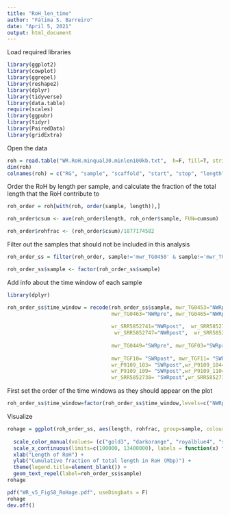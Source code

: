 ```yaml
---
title: "RoH_len_time"
author: "Fátima S. Barreiro"
date: "April 5, 2021"
output: html_document
---
```



Load required libraries
```r
library(ggplot2)
library(cowplot)
library(ggrepel)
library(reshape2)
library(dplyr)
library(tidyverse)
library(data.table)
require(scales)
library(ggpubr)
library(tidyr)
library(PairedData)
library(gridExtra)
```




Open the data
```r
roh = read.table("WR.RoH.minqual30.minlen100kb.txt",  h=F, fill=T, stringsAsFactors=T, fileEncoding="latin1")
dim(roh)
colnames(roh) = c("RG", "sample", "scaffold", "start", "stop", "length", "sites", "quality")
```


Order the RoH by length per sample, and calculate the fraction of the total length that the RoH contribute to
```r
roh_order = roh[with(roh, order(sample, length)),]

roh_order$csum <- ave(roh_order$length, roh_order$sample, FUN=cumsum)

roh_order$rohfrac <- (roh_order$csum)/1877174582

```



Filter out the samples that should not be included in this analysis
```r
roh_order_ss = filter(roh_order, sample!='mwr_TG0450' & sample!='mwr_TG0451' & sample!='mwr_TG0456' & sample!='mwr_TGF01' & sample!='mwr_TGF02' & sample!='mwr_TGF04' & sample!='mwr_TG0452' & sample!='mwr_TG0461')

roh_order_ss$sample <- factor(roh_order_ss$sample)
```


Add info about the time window of each sample
```r
library(dplyr)

roh_order_ss$time_window = recode(roh_order_ss$sample, mwr_TG0453="NWRpre", mwr_TG0454="NWRpre", mwr_TG0455="NWRpre", mwr_TG0458="NWRpre", mwr_TG0460="NWRpre", mwr_TG0462="NWRpre", 
                                  mwr_TG0463="NWRpre", mwr_TG0465="NWRpre", mwr_TGF14="NWRpre", mwr_TGF15="NWRpre", mwr_TGF16="NWRpre",
                                  
                                  wr_SRR5852741="NWRpost",  wr_SRR5852742="NWRpost",  wr_SRR5852743="NWRpost",  wr_SRR5852744="NWRpost",  wr_SRR5852745="NWRpost",  wr_SRR5852746="NWRpost",
                                   wr_SRR5852747="NWRpost",  wr_SRR5852748="NWRpost",  wr_SRR5852749="NWRpost", 
                                  
                                  mwr_TG0449="SWRpre", mwr_TGF03="SWRpre", mwr_TGF05="SWRpre",  mwr_TGF06="SWRpre", mwr_TGF07="SWRpre", mwr_TGF09="SWRpre",
                                  
                                  mwr_TGF10= "SWRpost", mwr_TGF11= "SWRpost", mwr_TGF12= "SWRpost", mwr_TGF13= "SWRpost", mwr_TGF17= "SWRpost", wr_P9109_102= "SWRpost", 
                                  wr_P9109_103= "SWRpost",wr_P9109_104= "SWRpost",wr_P9109_105= "SWRpost",wr_P9109_106= "SWRpost",wr_P9109_107= "SWRpost",wr_P9109_108= "SWRpost",
                                  wr_P9109_109= "SWRpost",wr_P9109_110= "SWRpost",
                                  wr_SRR5852738= "SWRpost",wr_SRR5852739= "SWRpost",wr_SRR5852740= "SWRpost",wr_SRR5852750= "SWRpost")

```



First set the order of the time windows as they should appear on the plot
```r
roh_order_ss$time_window=factor(roh_order_ss$time_window,levels=c("NWRpre","NWRpost","SWRpre", "SWRpost"))
```


Visualize
```r
rohage = ggplot(roh_order_ss, aes(length, rohfrac, group=sample, colour=time_window)) + geom_line() + theme_bw() +
  
  scale_color_manual(values= (c("gold3", "darkorange", "royalblue4", "steelblue3"))) +
  scale_x_continuous(limits=c(100000, 13400000), labels = function(x) format(x/1000000, digits=3, nsmall=2), breaks=seq(1000000, 13400000, 2000000 )) +
  xlab("Length of RoH") +
  ylab("Cumulative fraction of total length in RoH (Mbp)") +
  theme(legend.title=element_blank()) +
  geom_text_repel(label=roh_order_ss$sample)
rohage  

```



```r
pdf("WR_v5_FigS8_RoHage.pdf", useDingbats = F)
rohage
dev.off()
```










































